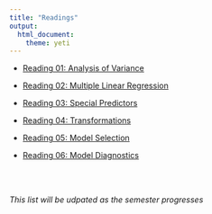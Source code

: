 ```yaml
---
title: "Readings"
output: 
  html_document: 
    theme: yeti
---
```


- [Reading 01: Analysis of Variance](reading-01.html)

- [Reading 02: Multiple Linear Regression](reading-02.html)

- [Reading 03: Special Predictors](reading-03.html)

- [Reading 04: Transformations](reading-04.html)

- [Reading 05: Model Selection](reading-05.html)

- [Reading 06: Model Diagnostics](reading-06.html)


<!-- [Reading 07: Logistic Regression](https://www2.stat.duke.edu/courses/Spring19/sta210.001/reading/reading-07.html) -->

<!--- [Reading 08: Logistic Regression](https://www2.stat.duke.edu/courses/Spring19/sta210.001/reading/reading-08.html) -->
<br>
<br>

*This list will be udpated as the semester progresses*
